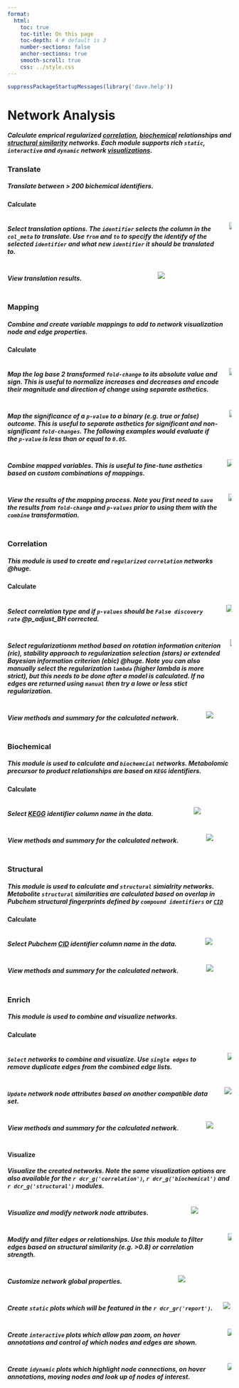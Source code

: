 ```yaml
---
format:
  html:
    toc: true
    toc-title: On this page
    toc-depth: 4 # default is 3
    number-sections: false
    anchor-sections: true
    smooth-scroll: true
    css: ../style.css
---
```


```r
suppressPackageStartupMessages(library('dave.help'))
```

# Network Analysis

##### Calculate emprical regularized [correlation](#correlation), [biochemical](#biochemical) relationships and [structural similarity](#structural) networks. Each module supports rich `static`, `interactive` and `dynamic` network [visualizations](#visualize).

### [Translate]{.txbox_green}
##### Translate between > 200 bichemical identifiers.

#### [Calculate]{.txbox_gray}

::::: columns 
::: column 

##### Select translation options. The `identifier` selects the column in the `col_meta` to translate. Use `from` and `to` to specify the identify of the selected `identifier` and what new `identifier` it should be translated to.

::: 

::: column 
![](img/dave.network/translate/methods.png){.bordered}
:::
:::

::::: columns 
::: column 

##### View translation results.

::: 

::: column 
![](img/dave.network/translate/results.png){.bordered}
:::
:::

### [Mapping]{.txbox_green}
##### Combine and create variable mappings to add to network visualization node and edge properties.

#### [Calculate]{.txbox_gray}

::::: columns 
::: column 

##### Map the log base 2 transformed `fold-change` to its absolute value and sign. This is useful to normalize increases and decreases and encode their magnitude and direction of change using separate asthetics. 

::: 

::: column 
![](img/dave.network/mapping/methods.png){.bordered}
:::
:::

::::: columns 
::: column 

##### Map the significance of a `p-value` to a binary (e.g. true or false) outcome. This is useful to separate asthetics for significant and non-significant `fold-changes`. The following examples would evaluate if the `p-value` is less than or equal to `0.05`.

::: 

::: column 
![](img/dave.network/mapping/methods_p.png){.bordered}
:::
:::

::::: columns 
::: column 

##### Combine mapped variables. This is useful to fine-tune asthetics based on custom combinations of mappings.

::: 

::: column 
![](img/dave.network/mapping/methods_combine.png){.bordered}
:::
:::

::::: columns 
::: column 

##### View the results of the mapping process. Note you first need to `save` the results from `fold-change` and `p-values` prior to using them with the `combine` transformation.

::: 

::: column 
![](img/dave.network/mapping/results.png){.bordered}
:::
:::


### [Correlation]{.txbox_green}
##### This module is used to create and `regularized` `correlation` networks @huge.

#### [Calculate]{.txbox_gray}

::::: columns 
::: column 

##### Select correlation type and if `p-values` should be `False discovery rate` @p_adjust_BH corrected.

::: 

::: column 
![](img/dave.network/corrmap/corr_methods.png){.bordered}
:::
:::

::::: columns 
::: column 

##### Select regularizationm method based on rotation information criterion (ric), stability approach to regularization selection (stars) or extended Bayesian information criterion (ebic) @huge. Note you can also manually select the regularization `lambda` (higher lambda is more strict), but this needs to be done after a model is calculated. If no edges are returned using `manual` then try a lowe or less stict regularization.

::: 

::: column 
![](img/dave.network/corrmap/reg_methods.png){.bordered}
:::
:::

::::: columns 
::: column 

##### View methods and summary for the calculated network.

::: 

::: column 
![](img/dave.network/corrmap/results.png){.bordered}
:::
:::

### [Biochemical]{.txbox_green}
##### This module is used to calculate and `biochemcial` networks. Metabolomic precursor to product relationships are based on `KEGG` identifiers.

#### [Calculate]{.txbox_gray}

::::: columns 
::: column 

##### Select [KEGG](https://www.genome.jp/kegg/) identifier column name in the data.

::: 

::: column 
![](img/dave.network/keggmap/methods.png){.bordered}
:::
:::

::::: columns 
::: column 

##### View methods and summary for the calculated network.

::: 

::: column 
![](img/dave.network/keggmap/results.png){.bordered}
:::
:::

### [Structural]{.txbox_green}

##### This module is used to calculate and `structural` simialrity networks. Metabolite  `structural` similarities are calculated based on overlap in Pubchem structural fingerprints defined by  `compound identifiers` or  [`CID`](https://pubchem.ncbi.nlm.nih.gov/)

#### [Calculate]{.txbox_gray}

::::: columns 
::: column 

##### Select Pubchem [CID](https://pubchem.ncbi.nlm.nih.gov/search/help_search.html) identifier column name in the data.

::: 

::: column 
![](img/dave.network/chemmap/methods.png){.bordered}
:::
:::

::::: columns 
::: column 

##### View methods and summary for the calculated network.

::: 

::: column 
![](img/dave.network/chemmap/results.png){.bordered}
:::
:::

### [Enrich]{.txbox_green}

##### This module is used to combine and visualize networks.

#### [Calculate]{.txbox_gray}

::::: columns 
::: column 

##### `Select` networks to combine and visualize. Use `single edges` to remove duplicate edges from the combined edge lists.

::: 

::: column 
![](img/dave.network/enrich/select_methods.png){.bordered}
:::
:::

::::: columns 
::: column 

##### `Update` network node attributes based on another compatible data set.

::: 

::: column 
![](img/dave.network/enrich/update_methods.png){.bordered}
:::
:::

::::: columns 
::: column 

##### View methods and summary for the calculated network.

::: 

::: column 
![](img/dave.network/enrich/results.png){.bordered}
:::
:::

#### [Visualize]{.txbox_gray}

##### Visualize the created networks. Note the same visualization options are also available for the `r dcr_g('correlation')`, `r dcr_g('biochemical')` and `r dcr_g('structural')` modules.

::::: columns 
::: column 


##### Visualize and modify network node attributes.

::: 

::: column 
![](img/dave.network/visualize/nodes_ui.png){.bordered}
:::
:::

::::: columns 
::: column 


##### Modify and filter edges or relationships. Use this module to filter edges based on structural similarity (e.g. >0.8) or correlation strength.

::: 

::: column 
![](img/dave.network/visualize/edges_ui.png){.bordered}
:::
:::

::::: columns 
::: column 


##### Customize network global properties.

::: 

::: column 
![](img/dave.network/visualize/canvas_ui.png){.bordered}
:::
:::

::::: columns 
::: column 


##### Create `static` plots which will be featured in the `r dcr_gr('report')`.

::: 

::: column 
![](img/dave.network/visualize/plot_static.png){.bordered}
:::
:::

::::: columns 
::: column 


##### Create `interactive` plots which allow pan zoom, on hover annotations and control of which nodes and edges are shown.

::: 

::: column 
![](img/dave.network/visualize/plot_interactive.png){.bordered}
:::
:::

::::: columns 
::: column 


##### Create `idynamic` plots which highlight node connections, on hover annotations, moving nodes and look up of nodes of interest.

::: 

::: column 
![](img/dave.network/visualize/plot_dynamic.png){.bordered}
:::
:::
